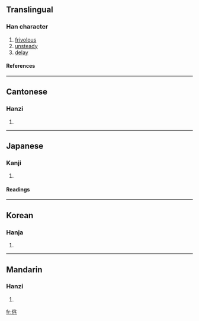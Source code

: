 ==Translingual==
===Han character===
{{Han char|rn=9|rad=人|as=06|sn=8|four=2221<sub>3</sub>|canj=人中一人 (OLMO)}}
# [[frivolous]]
# [[unsteady]]
# [[delay]]
====References====
{{Han ref|kx=0100.300|dkj=00569|dj=0213.080|hdz=10150.050|uh=4F7B|ud=20347|bh=A8D9|bd=43225}}
----
==Cantonese==
===Hanzi===
{{yue-hanzi|jyut=|y=tiu1, tiu4}}
# {{defn|Cantonese}}
----
==Japanese==
===Kanji===
{{ja-kanji|grade=|rs=人06}}
# {{defn|Japanese}} 
====Readings====
{{ja-readings|on=[[ちょう]] (chō), [[じょう]] (jō), [[よう]] (yō)|kun=[[かるい]] (karui)}}
----
==Korean==
===Hanja===
{{ko-hanja|hangeul=조|rv=jo|mr=cho}}
# {{defn|Korean}}
----
==Mandarin==
===Hanzi===
{{cmn-hanzi|pin=[[tiāo]] (tiao1)|wg=t'iao<sup>1</sup>}}
# {{defn|Mandarin}}

[[fr:佻]]